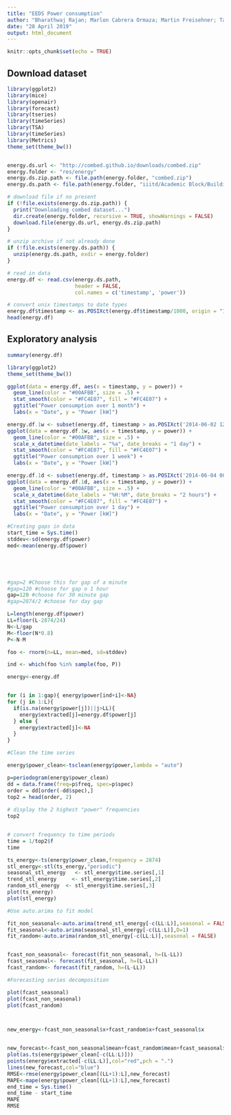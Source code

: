 ```yaml
---
title: "EEDS Power consumption"
author: "Bharathwaj Rajan; Marlon Cabrera Ormaza; Martin Freisehner; Tamas Birkner;"
date: "28 April 2019"
output: html_document
---
```


```r
knitr::opts_chunk$set(echo = TRUE)
```

## Download dataset

```r
library(ggplot2)
library(mice)
library(openair)
library(forecast)
library(tseries)
library(timeSeries)
library(TSA)
library(timeSeries)
library(Metrics)
theme_set(theme_bw())


energy.ds.url <- "http://combed.github.io/downloads/combed.zip"
energy.folder <- "res/energy"
energy.ds.zip.path <- file.path(energy.folder, "combed.zip")
energy.ds.path <- file.path(energy.folder, "iiitd/Academic Block/Building Total Mains/0/Power.csv")

# download file if no present
if (!file.exists(energy.ds.zip.path)) {
  print("Downloading combed dataset...")
  dir.create(energy.folder, recursive = TRUE, showWarnings = FALSE)
  download.file(energy.ds.url, energy.ds.zip.path)
}

# unzip archive if not already done
if (!file.exists(energy.ds.path)) {
  unzip(energy.ds.path, exdir = energy.folder)
}

# read in data
energy.df <- read.csv(energy.ds.path,
                      header = FALSE,
                      col.names = c('timestamp', 'power'))

# convert unix timestamps to date types
energy.df$timestamp <- as.POSIXct(energy.df$timestamp/1000, origin = "1970-01-01")
head(energy.df)
```

## Exploratory analysis

```r
summary(energy.df)
```

```r
library(ggplot2)
theme_set(theme_bw())

ggplot(data = energy.df, aes(x = timestamp, y = power)) +
  geom_line(color = "#00AFBB", size = .5) +
  stat_smooth(color = "#FC4E07", fill = "#FC4E07") +
  ggtitle("Power consumption over 1 month") +
  labs(x = "Date", y = "Power [kW]")
```

```r
energy.df.1w <- subset(energy.df, timestamp > as.POSIXct('2014-06-02 12:00:00') & timestamp < as.POSIXct('2014-06-09 12:00:00'))
ggplot(data = energy.df.1w, aes(x = timestamp, y = power)) +
  geom_line(color = "#00AFBB", size = .5) +
  scale_x_datetime(date_labels = "%a", date_breaks = "1 day") +
  stat_smooth(color = "#FC4E07", fill = "#FC4E07") +
  ggtitle("Power consumption over 1 week") +
  labs(x = "Date", y = "Power [kW]")
```


```r
energy.df.1d <- subset(energy.df, timestamp > as.POSIXct('2014-06-04 00:00:00') & timestamp < as.POSIXct('2014-06-05 00:00:00'))
ggplot(data = energy.df.1d, aes(x = timestamp, y = power)) +
  geom_line(color = "#00AFBB", size = .5) +
  scale_x_datetime(date_labels = "%H:%M", date_breaks = "2 hours") +
  stat_smooth(color = "#FC4E07", fill = "#FC4E07") +
  ggtitle("Power consumption over 1 day") +
  labs(x = "Date", y = "Power [kW]")
```

```r
#Creating gaps in data
start_time = Sys.time()
stddev<-sd(energy.df$power)
med<-mean(energy.df$power)





#gap=2 #Choose this for gap of a minute
#gap=120 #choose for gap o 1 hour
gap=120 #choose for 30 minute gap
#gap=2874/2 #choose for day gap

L=length(energy.df$power)
LL=floor(L-2874/24)
N<-L/gap
M<-floor(N*0.8)
P<-N-M

foo <- rnorm(n=LL, mean=med, sd=stddev)

ind <- which(foo %in% sample(foo, P))

energy<-energy.df


for (i in 1:gap){ energy$power[ind+i]<-NA}
for (j in 1:L){
  if(is.na(energy$power[j])||j>LL){
    energy$extracted[j]=energy.df$power[j]
  } else {
    energy$extracted[j]<-NA
  }
}

#Clean the time series

energy$power_clean<-tsclean(energy$power,lambda = "auto")


```


```r
p=periodogram(energy$power_clean)
dd = data.frame(freq=p$freq, spec=p$spec)
order = dd[order(-dd$spec),]
top2 = head(order, 2)
 
# display the 2 highest "power" frequencies
top2


# convert frequency to time periods
time = 1/top2$f
time
```



```r
ts_energy<-ts(energy$power_clean,frequency = 2874)
stl_energy<-stl(ts_energy,"periodic")
seasonal_stl_energy   <- stl_energy$time.series[,1]
trend_stl_energy     <- stl_energy$time.series[,2]
random_stl_energy  <- stl_energy$time.series[,3]
plot(ts_energy)
plot(stl_energy)
```






```r


#Use auto.arima to fit model

fit_non_seasonal<-auto.arima(trend_stl_energy[-c(LL:L)],seasonal = FALSE)
fit_seasonal<-auto.arima(seasonal_stl_energy[-c(LL:L)],D=1)
fit_random<-auto.arima(random_stl_energy[-c(LL:L)],seasonal = FALSE)


fcast_non_seasonal<- forecast(fit_non_seasonal, h=(L-LL))
fcast_seasonal<- forecast(fit_seasonal, h=(L-LL))
fcast_random<- forecast(fit_random, h=(L-LL))


```

```r
#Forecasting series decomposition

plot(fcast_seasonal)
plot(fcast_non_seasonal)
plot(fcast_random)



new_energy<-fcast_non_seasonal$x+fcast_random$x+fcast_seasonal$x


new_forecast<-fcast_non_seasonal$mean+fcast_random$mean+fcast_seasonal$mean
plot(as.ts(energy$power_clean[-c(LL:L)]))
points(energy$extracted[-c(LL:L)],col="red",pch = ".")
lines(new_forecast,col="blue")
RMSE<-rmse(energy$power_clean[(LL+1):L],new_forecast)
MAPE<-mape(energy$power_clean[(LL+1):L],new_forecast)
end_time = Sys.time()
end_time - start_time
MAPE
RMSE
```










